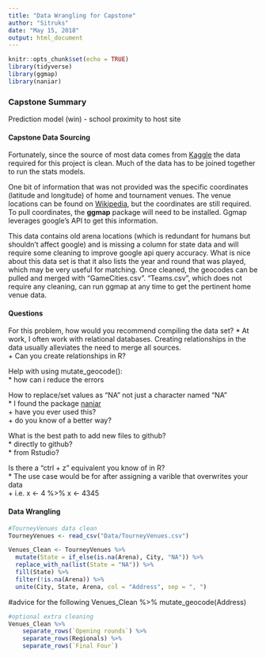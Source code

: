 ```yaml
---
title: "Data Wrangling for Capstone"
author: "Sitruks"
date: "May 15, 2018"
output: html_document
---
```


```r
knitr::opts_chunk$set(echo = TRUE)
library(tidyverse)
library(ggmap)
library(naniar)
```

### Capstone Summary
Prediction model (win) - school proximity to host site

#### Capstone Data Sourcing
Fortunately, since the source of most data comes from [Kaggle](https://www.kaggle.com/) the data required for this project is clean. Much of the data has to be joined together to run the stats models.  
  
One bit of information that was not provided was the specific coordinates (latitude and longitude) of home and tournament venues. The venue locations can be found on [Wikipedia](https://en.wikipedia.org/wiki/List_of_NCAA_Men%27s_Division_I_Basketball_Tournament_venues), but the coordinates are still required. To pull coordinates, the **ggmap** package will need to be installed. Ggmap leverages google's API to get this information. 
  
This data contains old arena locations (which is redundant for humans but shouldn't affect google) and is missing a column for state data and will require some cleaning to improve google api query accuracy. What is nice about this data set is that it also lists the year and round that was played, which may be very useful for matching. Once cleaned, the geocodes can be pulled and merged with "GameCities.csv". "Teams.csv", which does not require any cleaning, can run ggmap at any time to get the pertinent home venue data.  

#### Questions
For this problem, how would you recommend compiling the data set? 
* At work, I often work with relational databases. Creating relationships in the data usually alleviates the need to merge all sources.  
    + Can you create relationships in R?  
  
Help with using mutate_geocode():  
* how can i reduce the errors  
  
How to replace/set values as "NA" not just a character named "NA"  
* I found the package [naniar](https://cran.r-project.org/web/packages/naniar/vignettes/replace-with-na.html)  
    + have you ever used this?  
    + do you know of a better way?  
  
What is the best path to add new files to github?  
* directly to github?  
* from Rstudio?  
  
Is there a "ctrl + z" equivalent you know of in R?  
* The use case would be for after assigning a varible that overwrites your data  
    + i.e. x <- 4 %>% x <- 4345  
  
#### Data Wrangling

```r
#TourneyVenues data clean
TourneyVenues <- read_csv("Data/TourneyVenues.csv")

Venues_Clean <- TourneyVenues %>% 
  mutate(State = if_else(is.na(Arena), City, "NA")) %>% 
  replace_with_na(list(State = "NA")) %>% 
  fill(State) %>% 
  filter(!is.na(Arena)) %>% 
  unite(City, State, Arena, col = "Address", sep = ", ")
```
#advice for the following
Venues_Clean %>% mutate_geocode(Address)

```r
#optional extra cleaning
Venues_Clean %>% 
    separate_rows(`Opening rounds`) %>% 
    separate_rows(Regionals) %>% 
    separate_rows(`Final Four`)
```